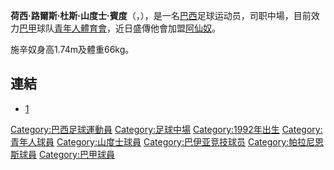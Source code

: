 '''荷西·路爾斯·杜斯·山度士·賓度'''（{{lang-pt|'''José Luis dos Santos Pinho'''}}，{{bd|1992年|3月14日|catIdx=José Luis dos Santos Pinho}}），是一名[[巴西|巴西]]足球运动员，司职中場，目前效力[[巴西足球甲級聯賽|巴甲]]球队[[青年人體育會|青年人體育會]]，近日盛傳他會加盟[[阿仙奴|阿仙奴]]。

施辛奴身高1.74m及體重66kg。

==連結==
* [http://www.juventude.com.br/futebol/profissional/jogadores/53/Zezinho] {{Wayback|url=http://www.juventude.com.br/futebol/profissional/jogadores/53/Zezinho |date=20160305054621 }}

{{DEFAULTSORT:Zezinho}}
[[Category:巴西足球運動員|Category:巴西足球運動員]]
[[Category:足球中場|Category:足球中場]]
[[Category:1992年出生|Category:1992年出生]]
[[Category:青年人球員|Category:青年人球員]]
[[Category:山度士球員|Category:山度士球員]]
[[Category:巴伊亚竞技球员|Category:巴伊亚竞技球员]]
[[Category:帕拉尼恩斯球員|Category:帕拉尼恩斯球員]]
[[Category:巴甲球員|Category:巴甲球員]]